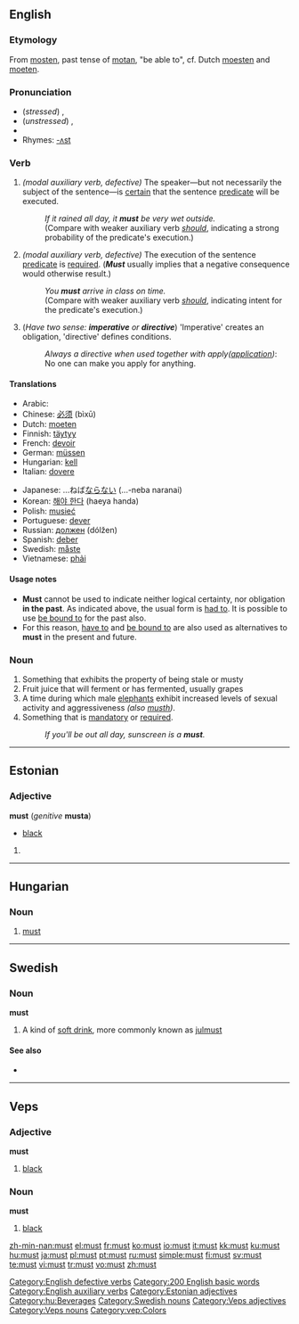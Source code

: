 {{wikipedia|must (disambiguation)}}
==English==

{{rank|did|such|great|86|must|these|two|us}}

===Etymology===
From {{OE.}} [[mosten]], past tense of [[motan]], "be able to", cf. Dutch [[moesten]] and [[moeten]].

===Pronunciation===
* (''stressed'') {{IPA|/mʌst/}}, {{SAMPA|/mVst/}}
* (''unstressed'') {{IPA|/məs(t)/}}, {{SAMPA|/m@s(t)/}}
* {{audio|en-us-must.ogg|Audio (US)}}
* Rhymes: [[Rhymes:English:-ʌst|-ʌst]]

===Verb===
{{en-verb|inf=-|[[must]]|-|had to|-}}

# ''(modal auxiliary verb, defective)'' The speaker&mdash;but not necessarily the subject of the sentence&mdash;is [[certain]] that the sentence [[predicate]] will be executed.
#:''If it rained all day, it '''must''' be very wet outside.''
#:(Compare with weaker auxiliary verb ''[[should]]'', indicating a strong probability of the predicate's execution.)
# ''(modal auxiliary verb, defective)'' The execution of the sentence [[predicate]] is [[required]]. ('''''Must''''' usually implies that a negative consequence would otherwise result.)
#:''You '''must''' arrive in class on time.''
#:(Compare with weaker auxiliary verb ''[[should]]'', indicating intent for the predicate's execution.)
# (''Have two sense: '''imperative''' or '''directive''''') 'Imperative' creates an obligation, 'directive' defines conditions.
#: {{legalese}} ''Always a directive when used together with apply([[application]])'': No one can make you apply for anything.

====Translations====
{{trans-top|}}
*Arabic: {{Arab|[[لابد]]}} {{IPAchar|(labudda)}}
*Chinese: [[必须]] (bìxū)
*Dutch: [[moeten]]
*Finnish: [[täytyy]]
*French: [[devoir]]
*German: [[müssen]]
*Hungarian: [[kell]]
*Italian: [[dovere]]
{{trans-mid}}
*Japanese: ...ねば[[ならない]] (...-neba naranai)
*Korean: [[해야 한다]] (haeya handa)
*Polish: [[musieć]]
*Portuguese: [[dever]]
*Russian: [[должен]] (dólžen)
*Spanish: [[deber]]
*Swedish: [[måste]]
*Vietnamese: [[phải]]
{{trans-bottom}}

====Usage notes====
* '''Must''' cannot be used to indicate neither logical certainty, nor obligation '''in the past'''. As indicated above, the usual form is [[had to]]. It is possible to use [[be bound to]] for the past also.
* For this reason, [[have to]] and [[be bound to]] are also used as alternatives to '''must''' in the present and future.

[[Category:English defective verbs]]
===Noun===
{{wikipedia}}
{{en-noun}}

# Something that exhibits the property of being stale or musty
# Fruit juice that will ferment or has fermented, usually grapes
# A time during which male [[elephant]]s exhibit increased levels of sexual activity and aggressiveness ''(also [[musth]])''.
# Something that is [[mandatory]] or [[required]].
#:''If you'll be out all day, sunscreen is a '''must'''.''

[[Category:200 English basic words]]
[[Category:English auxiliary verbs]]

----

==Estonian==

===Adjective===
'''must''' (''genitive'' '''musta''')

*[[black]] {{color|lang=et}}

# {{defn|Estonian}}

[[Category:Estonian adjectives]]

----

==Hungarian==

===Noun===
{{hu-noun|ok}}

# [[#English|must]]

[[Category:hu:Beverages]]

----

==Swedish==

===Noun===
<!---proper?--->
'''must'''

# A kind of [[soft drink]], more commonly known as [[julmust]]

====See also====
* {{pedialite}}

[[Category:Swedish nouns]]

----

==Veps==

===Adjective===
'''must'''

# [[black]]

===Noun===
'''must'''

# [[black]]

[[Category:Veps adjectives]]
[[Category:Veps nouns]]
[[Category:vep:Colors]]

[[zh-min-nan:must]]
[[el:must]]
[[fr:must]]
[[ko:must]]
[[io:must]]
[[it:must]]
[[kk:must]]
[[ku:must]]
[[hu:must]]
[[ja:must]]
[[pl:must]]
[[pt:must]]
[[ru:must]]
[[simple:must]]
[[fi:must]]
[[sv:must]]
[[te:must]]
[[vi:must]]
[[tr:must]]
[[vo:must]]
[[zh:must]]